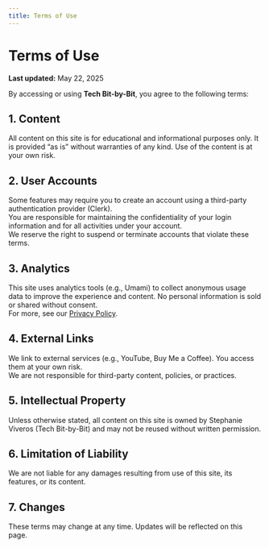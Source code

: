 ```yaml
---
title: Terms of Use
---
```


# Terms of Use

**Last updated:** May 22, 2025

By accessing or using **Tech Bit-by-Bit**, you agree to the following terms:

## 1. Content

All content on this site is for educational and informational purposes only. It is provided “as is” without warranties of any kind. Use of the content is at your own risk.

## 2. User Accounts

Some features may require you to create an account using a third-party authentication provider (Clerk).  
You are responsible for maintaining the confidentiality of your login information and for all activities under your account.  
We reserve the right to suspend or terminate accounts that violate these terms.

## 3. Analytics

This site uses analytics tools (e.g., Umami) to collect anonymous usage data to improve the experience and content. No personal information is sold or shared without consent.  
For more, see our [Privacy Policy](/privacy-policy).

## 4. External Links

We link to external services (e.g., YouTube, Buy Me a Coffee). You access them at your own risk.  
We are not responsible for third-party content, policies, or practices.

## 5. Intellectual Property

Unless otherwise stated, all content on this site is owned by Stephanie Viveros (Tech Bit-by-Bit) and may not be reused without written permission.

## 6. Limitation of Liability

We are not liable for any damages resulting from use of this site, its features, or its content.

## 7. Changes

These terms may change at any time. Updates will be reflected on this page.